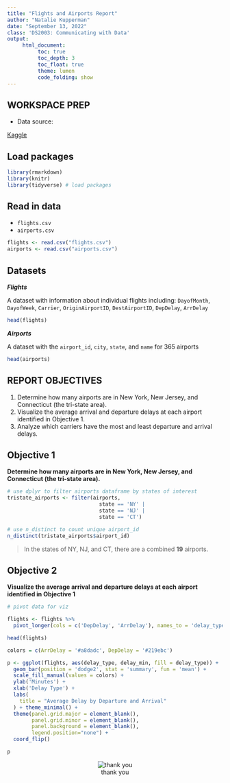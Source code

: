 ```yaml
---
title: "Flights and Airports Report"
author: "Natalie Kupperman"
date: "September 13, 2022"
class: 'DS2003: Communicating with Data'
output:
     html_document:
          toc: true
          toc_depth: 3
          toc_float: true
          theme: lumen
          code_folding: show
---
```



## WORKSPACE PREP
* Data source:  

[Kaggle](https://www.kaggle.com/datasets/tylerx/flights-and-airports-data?resource=download&select=flights.csv)

## Load packages

```r
library(rmarkdown)
library(knitr)
library(tidyverse) # load packages
```

## Read in data  
* `flights.csv`
* `airports.csv`
```r
flights <- read.csv("flights.csv")
airports <- read.csv("airports.csv")
```

## Datasets

***Flights***

A dataset with information about individual flights including: `DayofMonth`, `DayofWeek`, `Carrier`, `OriginAirportID`, `DestAirportID`, `DepDelay`, `ArrDelay`

```r
head(flights)
```

***Airports***

A dataset with the `airport_id`, `city`, `state`, and `name` for 365 airports

```r
head(airports)
```

## REPORT OBJECTIVES

1. Determine how many airports are in New York, New Jersey, and Connecticut (the tri-state area).  
2. Visualize the average arrival and departure delays at each airport identified in Objective 1.  
3. Analyze which carriers have the most and least departure and arrival delays.

## Objective 1

**Determine how many airports are in New York, New Jersey, and Connecticut (the tri-state area).**

```r
# use dplyr to filter airports dataframe by states of interest
tristate_airports <- filter(airports, 
                              state == 'NY' | 
                              state == 'NJ' | 
                              state == 'CT')

# use n_distinct to count unique airport_id
n_distinct(tristate_airports$airport_id)
```

>In the states of NY, NJ, and CT, there are a combined **19** airports.

## Objective 2

**Visualize the average arrival and departure delays at each airport identified in Objective 1**

```r
# pivot data for viz

flights <- flights %>%
  pivot_longer(cols = c('DepDelay', 'ArrDelay'), names_to = 'delay_type', values_to = 'delay_min')

head(flights)
```

```r
colors = c(ArrDelay = '#a8dadc', DepDelay = '#219ebc')

p <- ggplot(flights, aes(delay_type, delay_min, fill = delay_type)) +
  geom_bar(position = 'dodge2', stat = 'summary', fun = 'mean') +
  scale_fill_manual(values = colors) +
  ylab('Minutes') +
  xlab('Delay Type') +
  labs(
    title = "Average Delay by Departure and Arrival"
  ) + theme_minimal() +
  theme(panel.grid.major = element_blank(), 
        panel.grid.minor = element_blank(),
        panel.background = element_blank(),
        legend.position="none") +
  coord_flip()

p
```
<center>
![thank you](images/airplane.png)
<center>




